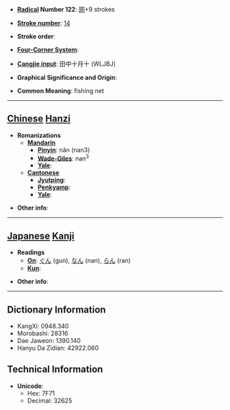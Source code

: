 * '''[[Wiktionary:Chinese radical index| Radical]] Number 122''': [[Wiktionary:Chinese radical index 网|网]]+9 strokes

* '''[[Wiktionary:Chinese total strokes index|Stroke number]]''': [[Wiktionary:Chinese total strokes index 14|14]]

* '''Stroke order''': 

* '''[[Wiktionary:Chinese four corner index|Four-Corner System]]''': 

* '''[[Wiktionary:Chinese Cangjie index|Cangjie input]]''': 田中十月十 (WLJBJ)

* '''Graphical Significance and Origin''': 

* '''Common Meaning''': fishing net

----

== [[Chinese]] [[Hanzi]] ==

* '''Romanizations'''
** '''[[Mandarin]]'''
*** '''[[Pinyin]]''': nǎn (nan3)
*** '''[[Wade-Giles]]''': nan<sup>3</sup>
*** '''[[Yale]]''': 
** '''[[Cantonese]]'''
*** '''[[Jyutping]]''':
*** '''[[Penkyamp]]''': 
*** '''[[Yale]]''': 

* '''Other info''': 

----

== [[Japanese]] [[Kanji]] ==

* '''Readings'''
** '''[[On]]''': [[ぐん]] (gun), [[なん]] (nan), [[らん]] (ran)
** '''[[Kun]]''': 

* '''Other info''':  

----

== Dictionary Information ==

* KangXi: 0948.340
* Morobashi: 28316
* Dae Jaweon: 1390.140
* Hanyu Da Zidian: 42922.060

== Technical Information ==

* '''Unicode''':
** Hex: 7F71
** Decimal: 32625